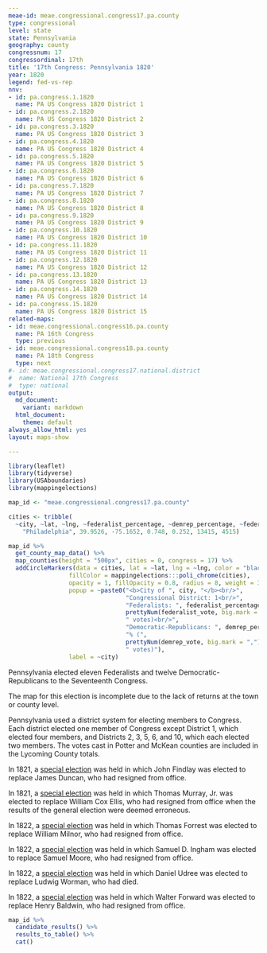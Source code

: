 ```yaml
---
meae-id: meae.congressional.congress17.pa.county
type: congressional
level: state
state: Pennsylvania
geography: county
congressnum: 17
congressordinal: 17th
title: '17th Congress: Pennsylvania 1820'
year: 1820
legend: fed-vs-rep
nnv:
- id: pa.congress.1.1820
  name: PA US Congress 1820 District 1
- id: pa.congress.2.1820
  name: PA US Congress 1820 District 2
- id: pa.congress.3.1820
  name: PA US Congress 1820 District 3
- id: pa.congress.4.1820
  name: PA US Congress 1820 District 4
- id: pa.congress.5.1820
  name: PA US Congress 1820 District 5
- id: pa.congress.6.1820
  name: PA US Congress 1820 District 6
- id: pa.congress.7.1820
  name: PA US Congress 1820 District 7
- id: pa.congress.8.1820
  name: PA US Congress 1820 District 8
- id: pa.congress.9.1820
  name: PA US Congress 1820 District 9
- id: pa.congress.10.1820
  name: PA US Congress 1820 District 10
- id: pa.congress.11.1820
  name: PA US Congress 1820 District 11
- id: pa.congress.12.1820
  name: PA US Congress 1820 District 12
- id: pa.congress.13.1820
  name: PA US Congress 1820 District 13
- id: pa.congress.14.1820
  name: PA US Congress 1820 District 14
- id: pa.congress.15.1820
  name: PA US Congress 1820 District 15
related-maps:
- id: meae.congressional.congress16.pa.county
  name: PA 16th Congress
  type: previous
- id: meae.congressional.congress18.pa.county
  name: PA 18th Congress
  type: next
#- id: meae.congressional.congress17.national.district
#  name: National 17th Congress
#  type: national
output:
  md_document:
    variant: markdown
  html_document:
    theme: default
always_allow_html: yes
layout: maps-show

---
```


```r
library(leaflet)
library(tidyverse)
library(USAboundaries)
library(mappingelections)

map_id <- "meae.congressional.congress17.pa.county"

cities <- tribble(
  ~city, ~lat, ~lng, ~federalist_percentage, ~demrep_percentage, ~federalist_vote, ~demrep_vote,
    "Philadelphia", 39.9526, -75.1652, 0.748, 0.252, 13415, 4515)
```

<div class="map">

```r
map_id %>%
  get_county_map_data() %>%
  map_counties(height = "500px", cities = 0, congress = 17) %>% 
  addCircleMarkers(data = cities, lat = ~lat, lng = ~lng, color = "black",
                 fillColor = mappingelections:::poli_chrome(cities),
                 opacity = 1, fillOpacity = 0.8, radius = 8, weight = 3,
                 popup = ~paste0("<b>City of ", city, "</b><br/>",
                                 "Congressional District: 1<br/>",
                                 "Federalists: ", federalist_percentage * 100, "% (", 
                                 prettyNum(federalist_vote, big.mark = ","), 
                                 " votes)<br/>",
                                 "Democratic-Republicans: ", demrep_percentage * 100,
                                 "% (", 
                                 prettyNum(demrep_vote, big.mark = ","),
                                 " votes)"),
                 label = ~city) 
```

</div>

Pennsylvania elected eleven Federalists and twelve Democratic-Republicans to the Seventeenth Congress.

The map for this election is incomplete due to the lack of returns at the town or county level.

Pennsylvania used a district system for electing members to Congress. Each district elected one member of Congress except District 1, which elected four members, and Districts 2, 3, 5, 6, and 10, which each elected two members. The votes cast in Potter and McKean counties are included in the Lycoming County totals.

In 1821, a [special election](https://elections.lib.tufts.edu/catalog/tufts:pa.congress.5.1821) was held in which John Findlay was elected to replace James Duncan, who had resigned from office. 

In 1821, a [special election](https://elections.lib.tufts.edu/catalog/tufts:pa.congress.10.1821) was held in which Thomas Murray, Jr. was elected to replace William Cox Ellis, who had resigned from office when the results of the general election were deemed erroneous.

In 1822, a [special election](https://elections.lib.tufts.edu/catalog/tufts:pa.congress.1.vacancy.1822) was held in which Thomas Forrest was elected to replace William Milnor, who had resigned from office. 

In 1822, a [special election](https://elections.lib.tufts.edu/catalog/tufts:pa.congress.6.vacancy.1822) was held in which Samuel D. Ingham was elected to replace Samuel Moore, who had resigned from office. 

In 1822, a [special election](https://elections.lib.tufts.edu/catalog/tufts:pa.congress.7.vacancy.1822) was held in which Daniel Udree was elected to replace Ludwig Worman, who had died.

In 1822, a [special election](https://elections.lib.tufts.edu/catalog/tufts:pa.congress.14.vacancy.1822) was held in which Walter Forward was elected to replace Henry Baldwin, who had resigned from office. 

<div class="results-table">

```r
map_id %>%
  candidate_results() %>%
  results_to_table() %>%
  cat()
```

</div>
